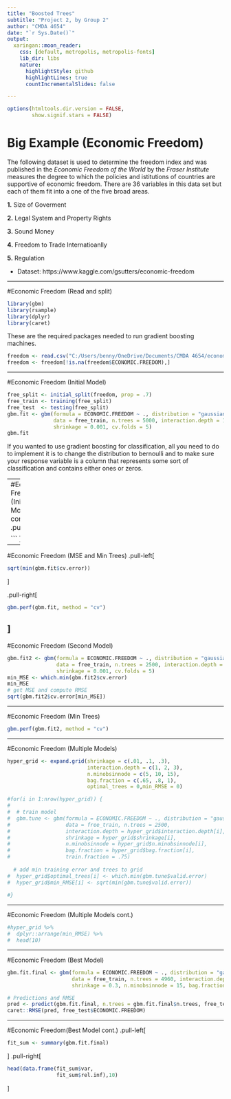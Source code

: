 ---
title: "Boosted Trees"
subtitle: "Project 2, by Group 2"
author: "CMDA 4654"
date: "`r Sys.Date()`"
output:
  xaringan::moon_reader:
    css: [default, metropolis, metropolis-fonts]
    lib_dir: libs
    nature:
      highlightStyle: github
      highlightLines: true
      countIncrementalSlides: false

---
```{r setup, include=FALSE}
options(htmltools.dir.version = FALSE,
        show.signif.stars = FALSE) 
```


# Big Example (Economic Freedom)

The following dataset is used to determine the freedom index and was published in the *Economic Freedom of the World* by the *Fraser Institute* measures the degree to which the policies and istitutions of countries are supportive of economic freedom. There are 36 variables in this data set but each of them fit into a one of the five broad areas.

**1.** Size of Goverment

**2.** Legal System and Property Rights

**3.** Sound Money

**4.** Freedom to Trade Internatioanlly

**5.** Regulation

- Dataset: https://www.kaggle.com/gsutters/economic-freedom

---

#Economic Freedom (Read and split)

```{r,warning=FALSE,message=FALSE}
library(gbm)
library(rsample)
library(dplyr)
library(caret)
```
These are the required packages needed to run gradient boosting machines.

```{r,echo=FALSE}
freedom <- read.csv("C:/Users/benny/OneDrive/Documents/CMDA 4654/economic-freedom/efw_cc.csv", header = T)
freedom <- freedom[!is.na(freedom$ECONOMIC.FREEDOM),]

```

---

#Economic Freedom (Initial Model)
```{r}
free_split <- initial_split(freedom, prop = .7)
free_train <- training(free_split)
free_test  <- testing(free_split)
gbm.fit <- gbm(formula = ECONOMIC.FREEDOM ~ ., distribution = "gaussian", 
               data = free_train, n.trees = 5000, interaction.depth = 1, 
               shrinkage = 0.001, cv.folds = 5)
gbm.fit

```

If you wanted to use gradient boosting for classification, all you need to do to implement it is to change the distribution to bernoulli and to make sure your response variable is a column that represents some sort of classification and contains either ones or zeros.

---
#Economic Freedom (Initial Model cont.)
.pull-left[
```{r}
fit_sum1 <- summary(gbm.fit)
```
]
.pull-right[
```{r}
head(data.frame(fit_sum1$var, 
                fit_sum1$rel.inf),10)

```
]
---

#Economic Freedom (MSE and Min Trees)
.pull-left[
```{r}
sqrt(min(gbm.fit$cv.error))
```
]

.pull-right[
```{r}
gbm.perf(gbm.fit, method = "cv")
```
]
---

#Economic Freedom (Second Model)
```{r}
gbm.fit2 <- gbm(formula = ECONOMIC.FREEDOM ~ ., distribution = "gaussian", 
                data = free_train, n.trees = 2500, interaction.depth = 1, 
                shrinkage = 0.001, cv.folds = 5) 
min_MSE <- which.min(gbm.fit2$cv.error)
min_MSE
# get MSE and compute RMSE
sqrt(gbm.fit2$cv.error[min_MSE])
```
---

#Economic Freedom (Min Trees)
```{r}
gbm.perf(gbm.fit2, method = "cv")
```
---

#Economic Freedom (Multiple Models)
```{r}
hyper_grid <- expand.grid(shrinkage = c(.01, .1, .3),
                          interaction.depth = c(1, 2, 3),
                          n.minobsinnode = c(5, 10, 15),
                          bag.fraction = c(.65, .8, 1), 
                          optimal_trees = 0,min_RMSE = 0)

#for(i in 1:nrow(hyper_grid)) {
#  
#  # train model
#  gbm.tune <- gbm(formula = ECONOMIC.FREEDOM ~ ., distribution = "gaussian",
#                  data = free_train, n.trees = 2500,
#                  interaction.depth = hyper_grid$interaction.depth[i],
#                  shrinkage = hyper_grid$shrinkage[i],
#                  n.minobsinnode = hyper_grid$n.minobsinnode[i],
#                  bag.fraction = hyper_grid$bag.fraction[i],
#                  train.fraction = .75)
  
  # add min training error and trees to grid
#  hyper_grid$optimal_trees[i] <- which.min(gbm.tune$valid.error)
#  hyper_grid$min_RMSE[i] <- sqrt(min(gbm.tune$valid.error))
  
#}
```
---

#Economic Freedom (Multiple Models cont.)

```{r}
#hyper_grid %>% 
#  dplyr::arrange(min_RMSE) %>%
#  head(10)


```

---

#Economic Freedom (Best Model)

```{r}
gbm.fit.final <- gbm(formula = ECONOMIC.FREEDOM ~ ., distribution = "gaussian", 
                     data = free_train, n.trees = 4960, interaction.depth = 1, 
                     shrinkage = 0.3, n.minobsinnode = 15, bag.fraction = 1)

# Predictions and RMSE
pred <- predict(gbm.fit.final, n.trees = gbm.fit.final$n.trees, free_test)
caret::RMSE(pred, free_test$ECONOMIC.FREEDOM)
```
---

#Economic Freedom(Best Model cont.)
.pull-left[
```{r}
fit_sum <- summary(gbm.fit.final)

```
]
.pull-right[
```{r}
head(data.frame(fit_sum$var, 
                fit_sum$rel.inf),10)

```
]




